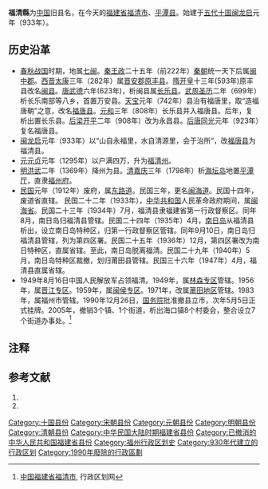 '''福清縣'''为[[中国|中国]]旧县名，在今天的[[福建省|福建省]][[福清市|福清市]]、[[平潭县|平潭县]]。始建于[[五代十国|五代十国]][[闽_(十国)|闽]][[龙启|龙启]]元年（933年）。

==历史沿革==
*[[春秋战国|春秋战国]]时期，地属[[七闽|七闽]]。[[秦王政|秦王政]]二十五年（前222年）[[秦朝|秦朝]]统一天下后属[[闽中郡|闽中郡]]。[[西晋|西晋]][[太康|太康]]三年（282年）属[[晋安郡|晋安郡]][[原丰县|原丰县]]。[[隋|隋]][[开皇|开皇]]十三年(593年)原丰县改名[[闽县|闽县]]。[[唐|唐]][[武德|武德]]六年(623年)，析闽县属[[长乐县|长乐县]]。[[武周|武周]][[圣历|圣历]]二年（699年）析长乐南部等八乡，首置万安县。[[天宝|天宝]]元年（742年）县治有福唐里，取“造福唐朝”之意，改名[[福唐县|福唐县]]。[[元和_(唐朝)|元和]]三年（808年）长乐县并入福唐县。后年，复析出置长乐县。[[后梁|后梁]][[開平_(年號)|开平]]二年（908年）改为永昌县。[[后唐|后唐]][[同光|同光]]元年（923年）复名福唐县。 
*[[闽_(十国)|闽]][[龙启|龙启]]元年（933年）以“山自永福里，水自清源里，会于治所”，改[[福唐县|福唐县]]为福清县。
*[[元|元]][[元贞|元贞]]元年（1295年）以户满四万，升为[[福清州|福清州]]。
*[[明|明]][[洪武|洪武]]二年（1369年）降州为县。[[清|清]][[嘉庆|嘉庆]]三年（1798年）析[[海坛岛|海坛岛]]地置[[平潭厅|平潭厅]]，直隶[[福州府|福州府]]。
*[[中華民國|民国]]元年（1912年）废府，属[[东路道|东路道]]。民国三年，更名[[闽海道|闽海道]]。民国十四年，废道省直辖。 民国二十二年（1933年），[[中华共和国|中华共和国]]人民革命政府期间，属[[闽海省|闽海省]]。民国二十三年（1934年）7月，福清县隶福建省第一行政督察区。同年8月，南日岛归福清县管辖。民国二十四年（1935年）4月，[[南日岛|南日岛]]从福清县析出，设立南日岛特种区，归第一行政督察区管辖。同年9月10日，南日岛归福清县管辖，列为第四区署。民国二十五年（1936年）12月，第四区署改为南日特种区，直属省辖。至此，南日岛脱离福清。民国二十九年（1940年）5月，南日岛特种区裁撤，划归莆田县管辖。民国三十六年（1947年）4月，福清县直属省辖。
*1949年8月16日中国人民解放军占领福清。1949年，属[[林森专区|林森专区]]管辖。1956年，属[[晋江专区|晋江专区]]。1959年，属[[闽侯专区|闽侯专区]]。1971年，改属[[莆田地区|莆田地区]]管辖。1983年，属福州市管辖。1990年12月26日，[[中华人民共和国国务院|国务院]]批准撤县立市，次年5月5日正式挂牌。2005年，撤销3个镇、1个街道，析出海口镇8个村委会，整合设立7个街道办事处。<ref>[http://www.xzqh.org/quhua/35fj/0181fq.htm 中国福建省福清市], 行政区划网</ref>
== 注释 ==

{{Reflist}}

== 参考文献 ==
# {{Cite book | author = 戴均良等 | title = 《中国古今地名大词典》 | location = 上海 | publisher = 上海辞书出版社 | date = 2005 | language = zh-hans }}
# {{Cite book | author = 史为乐 | title = 《中华人民共和国政区沿革（1949-2002）》 | location = 北京 | publisher = 人民出版社 | date = 2006 | language = zh-hans }}
{{中華民國福建省行政區劃}}
{{福州十邑}}
[[Category:十国县份|Category:十国县份]]
[[Category:宋朝县份|Category:宋朝县份]]
[[Category:元朝县份|Category:元朝县份]]
[[Category:明朝县份|Category:明朝县份]]
[[Category:清朝县份|Category:清朝县份]]
[[Category:中华民国大陆时期福建省县份|Category:中华民国大陆时期福建省县份]]
[[Category:已撤消的中华人民共和国福建省县份|Category:已撤消的中华人民共和国福建省县份]]
[[Category:福州行政区划史|Category:福州行政区划史]]
[[Category:930年代建立的行政区划|Category:930年代建立的行政区划]]
[[Category:1990年廢除的行政區劃|Category:1990年廢除的行政區劃]]